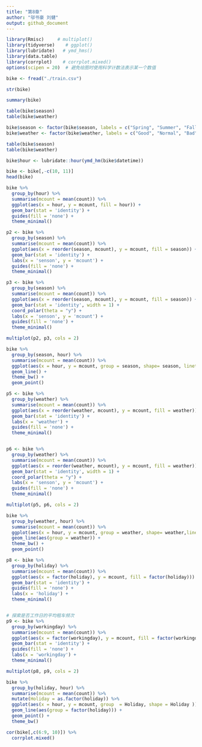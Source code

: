 ```yaml
---
title: "第8章"
author: "邬书豪 刘健"
output: github_document
---
```




```r
library(Rmisc)     # multiplot()
library(tidyverse)    # ggplot()
library(lubridate)   # ymd_hms()
library(data.table) 
library(corrplot)    # corrplot.mixed()
options(scipen = 20)  # 避免绘图时使用科学计数法表示某一个数值

```


```r
bike <- fread("./train.csv")
```

```r
str(bike)
```

```r
summary(bike)
```


```r
table(bike$season)   
table(bike$weather)   
```


```r
bike$season <- factor(bike$season, labels = c("Spring", "Summer", "Fall", "Winter"))
bike$weather <- factor(bike$weather, labels = c("Good", "Normal", "Bad", "Very Bad"))

table(bike$season)
table(bike$weather)
```


```r
bike$hour <- lubridate::hour(ymd_hm(bike$datetime))
```


```r
bike <- bike[,-c(10, 11)] 
head(bike)
```




```r

bike %>%
  group_by(hour) %>%
  summarise(mcount = mean(count)) %>%
  ggplot(aes(x = hour, y = mcount, fill = hour)) +
  geom_bar(stat = 'identity') +
  guides(fill = 'none') +
  theme_minimal()
```


```r
p2 <- bike %>%
  group_by(season) %>%
  summarise(mcount = mean(count)) %>%
  ggplot(aes(x = reorder(season, mcount), y = mcount, fill = season)) +
  geom_bar(stat = 'identity') +
  labs(x = 'senson', y = 'mcount') +
  guides(fill = 'none') +
  theme_minimal()

p3 <- bike %>%
  group_by(season) %>%
  summarise(mcount = mean(count)) %>%
  ggplot(aes(x = reorder(season, mcount), y = mcount, fill = season)) +
  geom_bar(stat = 'identity', width = 1) +
  coord_polar(theta = "y") +
  labs(x = 'senson', y = 'mcount') +
  guides(fill = 'none') +
  theme_minimal()

multiplot(p2, p3, cols = 2)
```


```r
bike %>%
  group_by(season, hour) %>%
  summarise(mcount = mean(count)) %>%
  ggplot(aes(x = hour, y = mcount, group = season, shape= season, linetype = season)) +
  geom_line() +
  theme_bw() +
  geom_point()

```


```r
p5 <- bike %>%
  group_by(weather) %>%
  summarise(mcount = mean(count)) %>%
  ggplot(aes(x = reorder(weather, mcount), y = mcount, fill = weather)) +
  geom_bar(stat = 'identity') +
  labs(x = 'weather') +
  guides(fill = 'none') +
  theme_minimal()


p6 <- bike %>%
  group_by(weather) %>%
  summarise(mcount = mean(count)) %>%
  ggplot(aes(x = reorder(weather, mcount), y = mcount, fill = weather)) +
  geom_bar(stat = 'identity', width = 1) +
  coord_polar(theta = "y") +
  labs(x = 'senson', y = 'mcount') +
  guides(fill = 'none') +
  theme_minimal()

multiplot(p5, p6, cols = 2)
```


```r
bike %>%
  group_by(weather, hour) %>%
  summarise(mcount = mean(count)) %>%
  ggplot(aes(x = hour, y = mcount, group = weather, shape= weather,linetype = weather)) +
  geom_line(aes(group = weather)) +
  theme_bw() +
  geom_point()

```


```r
p8 <- bike %>%
  group_by(holiday) %>%
  summarise(mcount = mean(count)) %>%
  ggplot(aes(x = factor(holiday), y = mcount, fill = factor(holiday))) +
  geom_bar(stat = 'identity') +
  guides(fill = 'none') +
  labs(x = 'holiday') +
  theme_minimal()


# 探索是否工作日的平均租车频次
p9 <- bike %>%
  group_by(workingday) %>%
  summarise(mcount = mean(count)) %>%
  ggplot(aes(x = factor(workingday), y = mcount, fill = factor(workingday))) +
  geom_bar(stat = 'identity') +
  guides(fill = 'none') +
  labs(x = 'workingday') +
  theme_minimal()

multiplot(p8, p9, cols = 2)
```







```r
bike %>%
  group_by(holiday, hour) %>%
  summarise(mcount = mean(count)) %>%
  mutate(Holiday = as.factor(holiday)) %>%
  ggplot(aes(x = hour, y = mcount, group  = Holiday, shape = Holiday )) +
  geom_line(aes(group = factor(holiday))) +
  geom_point() +
  theme_bw()

```





```r

cor(bike[,c(6:9, 10)]) %>%
  corrplot.mixed()
```
